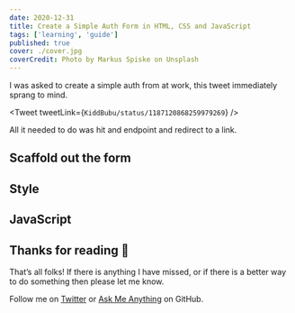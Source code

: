 ```yaml
---
date: 2020-12-31
title: Create a Simple Auth Form in HTML, CSS and JavaScript
tags: ['learning', 'guide']
published: true
cover: ./cover.jpg
coverCredit: Photo by Markus Spiske on Unsplash
---
```


I was asked to create a simple auth from at work, this tweet
immediately sprang to mind.

<Tweet tweetLink={`KiddBubu/status/1187120868259979269`} />

<!-- ![like a psychopath tweet](./like-a-psychopath.png) -->

All it needed to do was hit and endpoint and redirect to a link.

## Scaffold out the form

## Style

## JavaScript

## Thanks for reading 🙏

That’s all folks! If there is anything I have missed, or if there is a
better way to do something then please let me know.

Follow me on [Twitter] or [Ask Me Anything] on GitHub.

<!-- Links -->

[twitter]: https://twitter.com/spences10
[ask me anything]: https://github.com/spences10/ama
